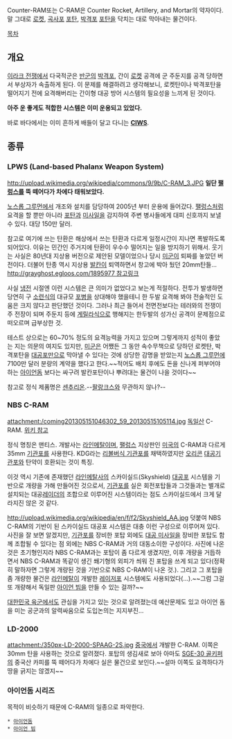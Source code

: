 Counter-RAM또는 C-RAM은 Counter Rocket, Artillery, and Mortar의 약자이다.
말 그대로 [[로켓]], [[곡사포]] [[포탄]], [[박격포]] [[포탄]]을 닥치는 대로 막아내는 물건이다.

[[목차]]

== 개요 ==
[[이라크 전쟁]]에서 다국적군은 [[반군]]의 [[박격포]], 간이 [[로켓]] 공격에 군 주둔지를 공격 당하면서 부상자가 속출하게 된다. 이 문제를 해결하려고 생각해보니, 로켓탄이나 박격포탄을 떨어지기 전에 요격해버리는 간이형 대공 방어 시스템의 필요성을 느끼게 된 것이다.

'''아주 운 좋게도 적합한 시스템은 이미 운용되고 있었다.'''

바로 바다에서는 이미 흔하게 배들이 달고 다니는 '''[[CIWS]]'''.

== 종류 ==
=== LPWS (Land-based Phalanx Weapon System) ===
http://upload.wikimedia.org/wikipedia/commons/9/9b/C-RAM_3.JPG
'''일단 [[팰렁스]]를 뚝 떼어다가 차에다 태워보았다.'''

[[노스롭 그루먼]]에서 개조와 설치를 담당하여 2005년 부터 운용에 들어갔다. [[팰렁스]]처럼 요격을 할 뿐만 아니라 [[포탄]]과 [[미사일]]을 감지하여 주변 병사들에게 대피 신호까지 보낼 수 있다. 대당 150만 달러.

참고로 여기에 쓰는 탄환은 해상에서 쓰는 탄환과 다르게 일정시간이 지나면 폭발하도록 되어있다. 이유는 민간인 주거지에 탄환이 우수수 떨어지는 일을 방지하기 위해서. 웃기는 사실은 80년대 지상용 버전으로 제안된 모델이었으나 당시 [[미군]]이 퇴짜를 놓았던 버전이다. 더불어 탄종 역시 지상용 [[발칸]]이 퇴역하면서 창고에 박아 뒀던 20mm탄들... [[http://grayghost.egloos.com/1895977 참고링크]]

사실 [[냉전]] 시절엔 이런 시스템은 큰 의미가 없었다고 보는게 적절하다. 전투가 발생하면 당연히 구 [[소련]]식의 대규모 [[포병]]을 상대해야 했을테니 한 두발 요격해 봐야 전술적인 도움은 크지 않다고 판단했던 것이다. 그러나 최근 들어서 전면전보다는 테러와의 전쟁이 주 전장이 되며 주둔지 등에 [[게릴라]]식으로 행해지는 한두발의 성가신 공격이 문제점으로 떠오르며 급부상한 것.

테스트 상으로는 60~70% 정도의 요격능력을 가지고 있으며 그렇게까지 성적이 좋았는 지는 의문의 여지도 있지만, [[미군]]은 어쨌든 그 동안 속수무책으로 당하던 로켓탄, 박격포탄을 [[대공포]]만으로 막아낼 수 있다는 것에 상당한 감명을 받았는지 [[노스롭 그루먼]]에 7100만 달러 분량의 계약을 했다고 한다.~~적어도 배치 후에도 돈을 신나게 퍼부어야 하는 [[아이언돔]] 보다는 싸구려 발칸포탄이나 뿌려대는 물건이 나을 것이다~~

참고로 정식 제품명은 [[센추리온]].--[[팔랑크스]]와 무관하지 않나?--
=== NBS C-RAM ===
attachment:/coming201305151046302_59_20130515105114.jpg
[[독일]]산 C-RAM. [http://ko.m.wikipedia.org/wiki/NBS_C-RAM 위키 참고]

정식 명칭은 맨티스. 개발사는 [[라인메탈]]이며, [[팰렁스]] 지상판인 [[미국]]의 C-RAM과 다르게 35mm [[기관포]]를 사용한다. KDG라는 [[리볼버 기관포|리볼버식 기관포]]를 채택하였지만 [[오리콘]] [[대공포|대공]][[기관포]]와 탄약이 호환되는 것이 특징.

이것 역시 기존에 존재했던 [[라인메탈]]사의 스카이실드(Skyshield) [[대공포]] 시스템을 기반으로 개량을 가해 만들어진 것으로서, [[기관포]]를 실은 회전포탑들과 그것들과는 별개로 설치되는 대공[[레이더]]의 조합으로 이루어진 시스템이라는 점도 스카이실드에서 크게 달라지진 않은 것 같다.

http://upload.wikimedia.org/wikipedia/en/f/f2/Skyshield_AA.jpg
덧붙여 NBS C-RAM의 기반이 된 스카이실드 대공포 시스템은 대충 이런 구성으로 이루어져 있다. 사진을 잘 보면 알겠지만, [[기관포]]를 장비한 포탑 외에도 [[대공 미사일]]을 장비한 포탑도 함께 조합될 수 있다는 점 외에는 NBS C-RAM과 거의 대동소이한 구성이다.
사진에 나온 것은 초기형인지라 NBS C-RAM과는 포탑이 좀 다르게 생겼지만, 이후 개량을 거듭하면서 NBS C-RAM과 똑같이 생긴 쐐기형의 외피가 씌워 진 포탑을 쓰게 되고 있다(정확히 말하자면 그렇게 개량된 것을 기반으로 NBS C-RAM이 나온 것.). 그리고 그 포탑을 좀 개량한 물건은 [[라인메탈]]이 개발한 [[레이저포]] 시스템에도 사용되었다(…).~~그럼 그걸 또 개량해서 독일판 [[아이언 빔]]을 만들 수 있는 걸까?~~

[[대한민국 육군]]에서도 관심을 가지고 있는 것으로 알려졌는데 예산문제도 있고 아이언 돔을 미는 공군과의 알력싸움으로 도입논의는 지지부진...
=== LD-2000 ===
attachment:/350px-LD-2000-SPAAG-2S.jpg
[[중국]]에서 개발한 C-RAM. 이쪽은 30mm 탄을 사용하는 것으로 알려졌다. 포탑의 생김새로 보아 아마도 [[SGE-30 골키퍼]]의 중국산 카피를 뚝 떼어다가 차에다 실은 물건으로 보인다.~~설마 이쪽도 요격하다가 땅을 긁지는 않겠지~~
=== 아이언돔 시리즈 ===
목적이 비슷하기 때문에 C-RAM의 일종으로 파악한다.

 * [[아이언돔]]
 * [[아이언 빔]]
